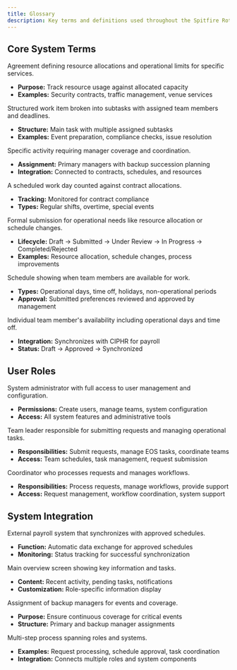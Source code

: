 ```yaml
---
title: Glossary
description: Key terms and definitions used throughout the Spitfire Rota Management System
---
```



## Core System Terms

<Accordion>
  <AccordionItem title="Contract" icon="tabler:file-text">
    <p>Agreement defining resource allocations and operational limits for specific services.</p>
    <ul>
      <li><strong>Purpose:</strong> Track resource usage against allocated capacity</li>
      <li><strong>Examples:</strong> Security contracts, traffic management, venue services</li>
    </ul>
  </AccordionItem>

  <AccordionItem title="EOS Task" icon="tabler:list-check">
    <p>Structured work item broken into subtasks with assigned team members and deadlines.</p>
    <ul>
      <li><strong>Structure:</strong> Main task with multiple assigned subtasks</li>
      <li><strong>Examples:</strong> Event preparation, compliance checks, issue resolution</li>
    </ul>
  </AccordionItem>

  <AccordionItem title="Event" icon="tabler:calendar-event">
    <p>Specific activity requiring manager coverage and coordination.</p>
    <ul>
      <li><strong>Assignment:</strong> Primary managers with backup succession planning</li>
      <li><strong>Integration:</strong> Connected to contracts, schedules, and resources</li>
    </ul>
  </AccordionItem>

  <AccordionItem title="Operational Day" icon="tabler:clock">
    <p>A scheduled work day counted against contract allocations.</p>
    <ul>
      <li><strong>Tracking:</strong> Monitored for contract compliance</li>
      <li><strong>Types:</strong> Regular shifts, overtime, special events</li>
    </ul>
  </AccordionItem>

  <AccordionItem title="Request" icon="tabler:mail">
    <p>Formal submission for operational needs like resource allocation or schedule changes.</p>
    <ul>
      <li><strong>Lifecycle:</strong> Draft → Submitted → Under Review → In Progress → Completed/Rejected</li>
      <li><strong>Examples:</strong> Resource allocation, schedule changes, process improvements</li>
    </ul>
  </AccordionItem>

  <AccordionItem title="Rota" icon="tabler:calendar">
    <p>Schedule showing when team members are available for work.</p>
    <ul>
      <li><strong>Types:</strong> Operational days, time off, holidays, non-operational periods</li>
      <li><strong>Approval:</strong> Submitted preferences reviewed and approved by management</li>
    </ul>
  </AccordionItem>

  <AccordionItem title="Schedule" icon="tabler:calendar-time">
    <p>Individual team member's availability including operational days and time off.</p>
    <ul>
      <li><strong>Integration:</strong> Synchronizes with CIPHR for payroll</li>
      <li><strong>Status:</strong> Draft → Approved → Synchronized</li>
    </ul>
  </AccordionItem>
</Accordion>

## User Roles

<Accordion>
  <AccordionItem title="Admin" icon="tabler:shield-check">
    <p>System administrator with full access to user management and configuration.</p>
    <ul>
      <li><strong>Permissions:</strong> Create users, manage teams, system configuration</li>
      <li><strong>Access:</strong> All system features and administrative tools</li>
    </ul>
  </AccordionItem>

  <AccordionItem title="Operations Manager" icon="tabler:user-star">
    <p>Team leader responsible for submitting requests and managing operational tasks.</p>
    <ul>
      <li><strong>Responsibilities:</strong> Submit requests, manage EOS tasks, coordinate teams</li>
      <li><strong>Access:</strong> Team schedules, task management, request submission</li>
    </ul>
  </AccordionItem>

  <AccordionItem title="Operations Support" icon="tabler:headset">
    <p>Coordinator who processes requests and manages workflows.</p>
    <ul>
      <li><strong>Responsibilities:</strong> Process requests, manage workflows, provide support</li>
      <li><strong>Access:</strong> Request management, workflow coordination, system support</li>
    </ul>
  </AccordionItem>
</Accordion>

## System Integration

<Accordion>
  <AccordionItem title="CIPHR" icon="tabler:database">
    <p>External payroll system that synchronizes with approved schedules.</p>
    <ul>
      <li><strong>Function:</strong> Automatic data exchange for approved schedules</li>
      <li><strong>Monitoring:</strong> Status tracking for successful synchronization</li>
    </ul>
  </AccordionItem>

  <AccordionItem title="Dashboard" icon="tabler:dashboard">
    <p>Main overview screen showing key information and tasks.</p>
    <ul>
      <li><strong>Content:</strong> Recent activity, pending tasks, notifications</li>
      <li><strong>Customization:</strong> Role-specific information display</li>
    </ul>
  </AccordionItem>

  <AccordionItem title="Succession Planning" icon="tabler:users">
    <p>Assignment of backup managers for events and coverage.</p>
    <ul>
      <li><strong>Purpose:</strong> Ensure continuous coverage for critical events</li>
      <li><strong>Structure:</strong> Primary and backup manager assignments</li>
    </ul>
  </AccordionItem>

  <AccordionItem title="Workflow" icon="tabler:git-branch">
    <p>Multi-step process spanning roles and systems.</p>
    <ul>
      <li><strong>Examples:</strong> Request processing, schedule approval, task coordination</li>
      <li><strong>Integration:</strong> Connects multiple roles and system components</li>
    </ul>
  </AccordionItem>
</Accordion>
